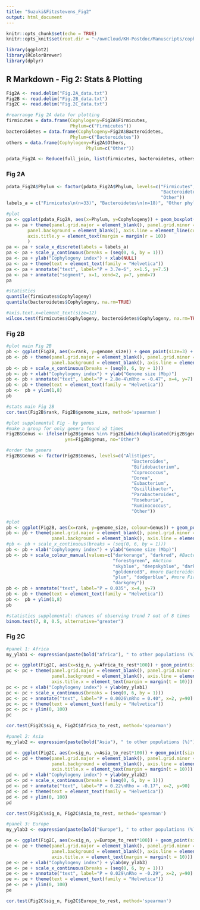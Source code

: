 ```yaml
---
title: "Suzuki&Fitzstevens_Fig2"
output: html_document
---
```


```r
knitr::opts_chunk$set(echo = TRUE)
knitr::opts_knit$set(root.dir = "~/ownCloud/KH-Postdoc/Manuscripts/cophylogeny_paper_Taichi&Liam")

library(ggplot2)
library(RColorBrewer)
library(dplyr)

```

## R Markdown - Fig 2: Stats & Plotting

```r
Fig2A <- read.delim("Fig.2A_data.txt")
Fig2B <- read.delim("Fig.2B_data.txt")
Fig2C <- read.delim("Fig.2C_data.txt")

#rearrange Fig 2A data for plotting
firmicutes = data.frame(Cophylogeny=Fig2A$Firmicutes,
                        Phylum=c("Firmicutes"))
bacteroidetes = data.frame(Cophylogeny=Fig2A$Bacteroidetes,
                        Phylum=c("Bacteroidetes"))
others = data.frame(Cophylogeny=Fig2A$Others,
                              Phylum=c("Other"))

pdata_Fig2A <- Reduce(full_join, list(firmicutes, bacteroidetes, others))

```

### Fig 2A
```r
pdata_Fig2A$Phylum <- factor(pdata_Fig2A$Phylum, levels=c("Firmicutes",
                                                          "Bacteroidetes",
                                                          "Other"))
labels_a = c("Firmicutes\n(n=33)", "Bacteroidetes\n(n=18)", "Other phyla\n(n=5)")

#plot
pa <- ggplot(pdata_Fig2A, aes(x=Phylum, y=Cophylogeny)) + geom_boxplot(outlier.shape=NA, outlier.size=NA) + geom_jitter(size=3, width=0.2, height=0)
pa <- pa + theme(panel.grid.major = element_blank(), panel.grid.minor = element_blank(),
        panel.background = element_blank(), axis.line = element_line(colour = "black"),
        axis.title.y = element_text(margin = margin(r = 10))
        )
pa <- pa + scale_x_discrete(labels = labels_a)
pa <- pa + scale_y_continuous(breaks = (seq(0, 6, by = 1)))
pa <- pa + ylab("Cophylogeny index") + xlab(NULL)
pa <- pa + theme(text = element_text(family = "Helvetica"))
pa <- pa + annotate("text", label="P = 3.7e-6", x=1.5, y=7.5)
pa <- pa + annotate("segment", x=1, xend=2, y=7, yend=7)
pa

#statistics
quantile(firmicutes$Cophylogeny)
quantile(bacteroidetes$Cophylogeny, na.rm=TRUE)

#axis.text.x=element_text(size=12)
wilcox.test(firmicutes$Cophylogeny, bacteroidetes$Cophylogeny, na.rm=TRUE)

```

### Fig 2B
```r
#plot main Fig 2B
pb <- ggplot(Fig2B, aes(x=rank, y=genome_size)) + geom_point(size=3) + geom_smooth(method='lm', colour="grey")
pb <- pb + theme(panel.grid.major = element_blank(), panel.grid.minor = element_blank(),
                 panel.background = element_blank(), axis.line = element_line(colour = "black"))
pb <- pb + scale_x_continuous(breaks = (seq(0, 6, by = 1)))
pb <- pb + xlab("Cophylogeny index") + ylab("Genome size (Mbp)")
pb <- pb + annotate("text", label="P = 2.8e-4\nRho = -0.47", x=4, y=7)
pb <- pb + theme(text = element_text(family = "Helvetica"))
pb <-  pb + ylim(1,8)
pb

#stats main Fig 2B
cor.test(Fig2B$rank, Fig2B$genome_size, method='spearman')

#plot supplemental Fig - by genus
#make a group for only genera found ≥2 times
Fig2B$Genus <- ifelse(Fig2B$genus %in% Fig2B[which(duplicated(Fig2B$genus)),]$genus, 
                      yes=Fig2B$genus, no="Other")

#order the genera
Fig2B$Genus <- factor(Fig2B$Genus, levels=c("Alistipes",
                                               "Bacteroides",
                                               "Bifidobacterium",
                                               "Coprococcus",
                                               "Dorea",
                                               "Eubacterium",
                                               "Oscillibacter",
                                               "Parabacteroides",
                                               "Roseburia",
                                               "Ruminococcus",
                                               "Other"))

#plot
pb <- ggplot(Fig2B, aes(x=rank, y=genome_size, colour=Genus)) + geom_point(size=3) + geom_smooth(method='lm', se=FALSE)
pb <- pb + theme(panel.grid.major = element_blank(), panel.grid.minor = element_blank(),
                 panel.background = element_blank(), axis.line = element_line(colour = "black"))
#pb <- pb + scale_x_continuous(breaks = (seq(0, 6, by = 1)))
pb <- pb + xlab("Cophylogeny index") + ylab("Genome size (Mbp)")
pb <- pb + scale_colour_manual(values=c("darkorange", "darkred", #Bacteroidetes
                                        "forestgreen", #Actino
                                        "skyblue", "deepskyblue", "darkblue", "purple", #Firmicutes
                                        "goldenrod3", #more Bacteroidetes
                                        "plum", "dodgerblue", #more Firmicutes
                                        "darkgrey"))
pb <- pb + annotate("text", label="P = 0.035", x=4, y=7)
pb <- pb + theme(text = element_text(family = "Helvetica"))
pb <-  pb + ylim(1,8)
pb

#statistics supplemental: chances of observing trend 7 out of 8 times
binom.test(7, 8, 0.5, alternative="greater")

```

### Fig 2C

```r
#panel 1: Africa
my_ylab1 <- expression(paste(bold("Africa"), " to other populations (%)"))

pc <- ggplot(Fig2C, aes(x=sig_n, y=Africa_to_rest*100)) + geom_point(size=3, colour="#FF0000") + geom_smooth(method='lm', colour="#FF0000") 
pc <- pc + theme(panel.grid.major = element_blank(), panel.grid.minor = element_blank(),
                 panel.background = element_blank(), axis.line = element_line(colour = "black"),
                 axis.title.x = element_text(margin = margin(t = 10)))
pc <- pc + xlab("Cophylogeny index") + ylab(my_ylab1)
pc <- pc + scale_x_continuous(breaks = (seq(0, 6, by = 1)))
pc <- pc + annotate("text", label="P = 0.0026\nRho = 0.40", x=2, y=90)
pc <- pc + theme(text = element_text(family = "Helvetica"))
pc <- pc + ylim(0, 100)
pc

cor.test(Fig2C$sig_n, Fig2C$Africa_to_rest, method='spearman')

#panel 2: Asia
my_ylab2 <- expression(paste(bold("Asia"), " to other populations (%)"))

pd <- ggplot(Fig2C, aes(x=sig_n, y=Asia_to_rest*100)) + geom_point(size=3, colour="#0000FF") + geom_smooth(method='lm', colour="#0000FF")
pd <- pd + theme(panel.grid.major = element_blank(), panel.grid.minor = element_blank(),
                 panel.background = element_blank(), axis.line = element_line(colour = "black"),
                 axis.title.x = element_text(margin = margin(t = 10)))
pd <- pd + xlab("Cophylogeny index") + ylab(my_ylab2)
pd <- pd + scale_x_continuous(breaks = (seq(0, 6, by = 1)))
pd <- pd + annotate("text", label="P = 0.22\nRho = -0.17", x=2, y=90)
pd <- pd + theme(text = element_text(family = "Helvetica"))
pd <- pd + ylim(0, 100)
pd

cor.test(Fig2C$sig_n, Fig2C$Asia_to_rest, method='spearman')

#panel 3: Europe
my_ylab3 <- expression(paste(bold("Europe"), " to other populations (%)"))

pe <- ggplot(Fig2C, aes(x=sig_n, y=Europe_to_rest*100)) + geom_point(size=3, colour="#FF9933") + geom_smooth(method='lm', colour="#FF9933") 
pe <- pe + theme(panel.grid.major = element_blank(), panel.grid.minor = element_blank(),
                 panel.background = element_blank(), axis.line = element_line(colour = "black"),
                 axis.title.x = element_text(margin = margin(t = 10)))
pe <- pe + xlab("Cophylogeny index") + ylab(my_ylab3)
pe <- pe + scale_x_continuous(breaks = (seq(0, 6, by = 1)))
pe <- pe + annotate("text", label="P = 0.029\nRho = -0.29", x=2, y=90)
pe <- pe + theme(text = element_text(family = "Helvetica"))
pe <- pe + ylim(0, 100)
pe

cor.test(Fig2C$sig_n, Fig2C$Europe_to_rest, method='spearman')

```


